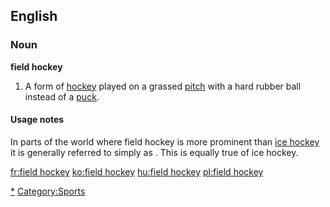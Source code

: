 ==English==

===Noun===
'''field hockey'''

# A form of [[hockey]] played on a grassed [[pitch]] with a hard rubber ball instead of a [[puck]].

====Usage notes====
In parts of the world where field hockey is more prominent than [[ice hockey]] it is generally referred to simply as {{term|hockey}}. This is equally true of ice hockey.

[[Category:Field hockey|*]]
[[Category:Sports]]

[[fr:field hockey]]
[[ko:field hockey]]
[[hu:field hockey]]
[[pl:field hockey]]